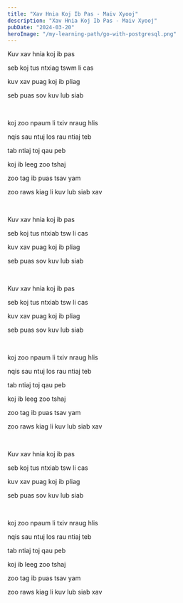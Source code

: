 ```yaml
---
title: "Xav Hnia Koj Ib Pas - Maiv Xyooj"
description: "Xav Hnia Koj Ib Pas - Maiv Xyooj"
pubDate: "2024-03-20"
heroImage: "/my-learning-path/go-with-postgresql.png"
---
```


Kuv xav hnia koj ib pas

seb koj tus ntxiag tswm li cas

kuv xav puag koj ib pliag

seb puas sov kuv lub siab

<br />

koj zoo npaum li txiv nraug hlis

nqis sau ntuj los rau ntiaj teb

tab ntiaj toj qau peb

koj ib leeg zoo tshaj

zoo tag ib puas tsav yam

zoo raws kiag li kuv lub siab xav

<br />

Kuv xav hnia koj ib pas

seb koj tus ntxiab tsw li cas

kuv xav puag koj ib pliag

seb puas sov kuv lub siab

<br />

Kuv xav hnia koj ib pas

seb koj tus ntxiab tsw li cas

kuv xav puag koj ib pliag

seb puas sov kuv lub siab

<br />

koj zoo npaum li txiv nraug hlis

nqis sau ntuj los rau ntiaj teb

tab ntiaj toj qau peb

koj ib leeg zoo tshaj

zoo tag ib puas tsav yam

zoo raws kiag li kuv lub siab xav

<br />

Kuv xav hnia koj ib pas

seb koj tus ntxiab tsw li cas

kuv xav puag koj ib pliag

seb puas sov kuv lub siab

<br />

koj zoo npaum li txiv nraug hlis

nqis sau ntuj los rau ntiaj teb

tab ntiaj toj qau peb

koj ib leeg zoo tshaj

zoo tag ib puas tsav yam

zoo raws kiag li kuv lub siab xav
